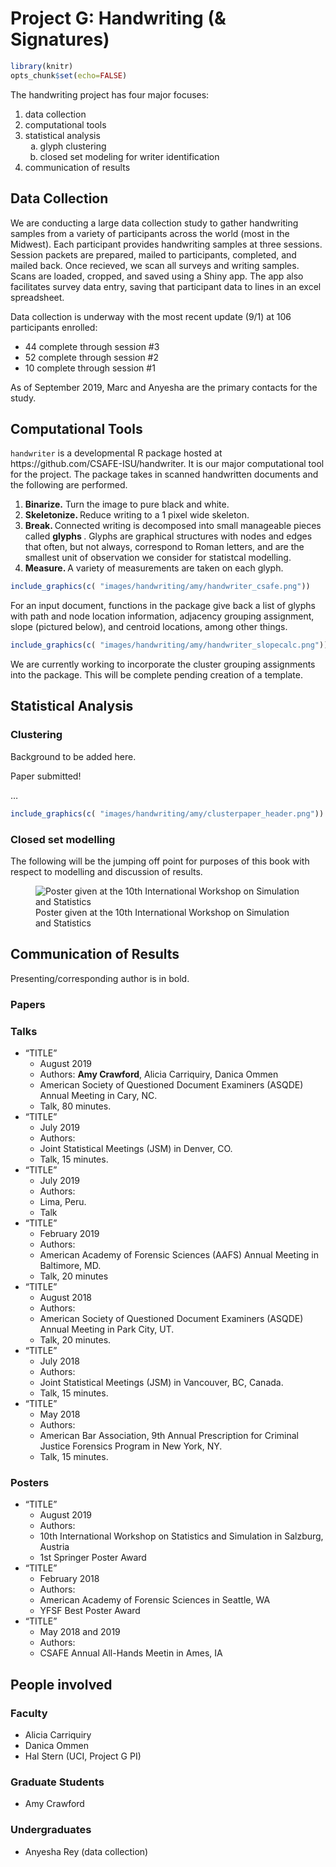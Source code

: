 # Project G: Handwriting (& Signatures)
```r
library(knitr)
opts_chunk$set(echo=FALSE)
```

The handwriting project has four major focuses:

  1. data collection
  2. computational tools
  3. statistical analysis
      a. glyph clustering
      b. closed set modeling for writer identification
  4. communication of results

## Data Collection
We are conducting a large data collection study to gather handwriting samples from a variety of participants across the world (most in the Midwest). Each participant provides handwriting samples at three sessions. Session packets are prepared, mailed to participants, completed, and mailed back. Once recieved, we scan all surveys and writing samples. Scans are loaded, cropped, and saved using a Shiny app. The app also facilitates survey data entry, saving that participant data to lines in an excel spreadsheet.


Data collection is underway with the most recent update (9/1) at 106 participants enrolled:

  - 44 complete through session #3
  - 52 complete through session #2
  - 10 complete through session #1

As of September 2019, Marc and Anyesha are the primary contacts for the study.

  
## Computational Tools
`handwriter` is a developmental R package hosted at https://github.com/CSAFE-ISU/handwriter. It is our major computational tool for the project. The package takes in scanned handwritten documents and the following are performed. 

1. <strong> Binarize.</strong> Turn the image to pure black and white.
2. <strong> Skeletonize. </strong> Reduce writing to a 1 pixel wide skeleton.
3. <strong> Break. </strong> Connected writing is decomposed into small manageable pieces called <strong> glyphs </strong>. Glyphs are graphical structures with nodes and edges that often, but not always, correspond to Roman letters, and are the smallest unit of observation we consider for statistcal modelling.
4. <strong> Measure. </strong> A variety of measurements are taken on each glyph.

```r
include_graphics(c( "images/handwriting/amy/handwriter_csafe.png"))
```


For an input document, functions in the package give back a list of glyphs with path and node location information, adjacency grouping assignment, slope (pictured below), and centroid locations, among other things.

```r
include_graphics(c( "images/handwriting/amy/handwriter_slopecalc.png"))
```

<p class="new"> We are currently working to incorporate the cluster grouping assignments into the package. This will be complete pending creation of a template.<p>

## Statistical Analysis
### Clustering
Background to be added here.
<p class="new"> Paper submitted!<p>
<p class="new"> ...<p>

```r
include_graphics(c( "images/handwriting/amy/clusterpaper_header.png"))
```

### Closed set modelling
The following will be the jumping off point for purposes of this book with respect to modelling and discussion of results.

![Poster given at the 10th International Workshop on Simulation and Statistics](images/handwriting/amy/Crawford_SIMSTAT_2019.png)


## Communication of Results  
Presenting/corresponding author is in bold.

### Papers


### Talks
- "TITLE"
    - August 2019
    - Authors: <strong>Amy Crawford</strong>, Alicia Carriquiry, Danica Ommen
    - American Society of Questioned Document Examiners (ASQDE) Annual Meeting in Cary, NC.
    - Talk, 80 minutes.
 
- "TITLE"
    - July 2019
    - Authors:
    - Joint Statistical Meetings (JSM) in Denver, CO.
    - Talk, 15 minutes.
    
- "TITLE"
    - July 2019
    - Authors:
    - Lima, Peru.
    - Talk
    
- "TITLE"
    - February 2019
    - Authors:
    - American Academy of Forensic Sciences (AAFS) Annual Meeting in Baltimore, MD.
    - Talk, 20 minutes
    
- "TITLE"
    - August 2018
    - Authors: <strong> </strong>
    - American Society of Questioned Document Examiners (ASQDE) Annual Meeting in Park City, UT.
    - Talk, 20 minutes.
    
- "TITLE"
    - July 2018
    - Authors:
    - Joint Statistical Meetings (JSM) in Vancouver, BC, Canada.
    - Talk, 15 minutes.
    
- "TITLE"
    - May 2018
    - Authors:
    - American Bar Association, 9th Annual Prescription for Criminal Justice Forensics Program in New York, NY.
    - Talk, 15 minutes.

### Posters
- "TITLE"
    - August 2019
    - Authors:
    - 10th International Workshop on Statistics and Simulation in Salzburg, Austria
    - 1st Springer Poster Award
    
- "TITLE"
    - February 2018
    - Authors:
    - American Academy of Forensic Sciences in Seattle, WA
    - YFSF Best Poster Award
    
    
- "TITLE"
    - May 2018 and 2019
    - Authors:
    - CSAFE Annual All-Hands Meetin in Ames, IA
    

## People involved

### Faculty

- Alicia Carriquiry
- Danica Ommen
- Hal Stern (UCI, Project G PI)

### Graduate Students

- Amy Crawford

### Undergraduates

- Anyesha Rey (data collection)



